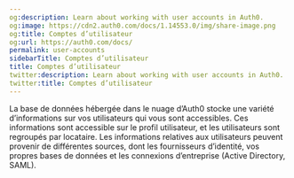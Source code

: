 ```yaml
---
og:description: Learn about working with user accounts in Auth0.
og:image: https://cdn2.auth0.com/docs/1.14553.0/img/share-image.png
og:title: Comptes d’utilisateur
og:url: https://auth0.com/docs/
permalink: user-accounts
sidebarTitle: Comptes d’utilisateur
title: Comptes d’utilisateur
twitter:description: Learn about working with user accounts in Auth0.
twitter:title: Comptes d’utilisateur
---
```


La base de données hébergée dans le nuage d’Auth0 stocke une variété d’informations sur vos utilisateurs qui vous sont accessibles. Ces informations sont accessible sur le profil utilisateur, et les utilisateurs sont regroupés par locataire. Les informations relatives aux utilisateurs peuvent provenir de différentes sources, dont les fournisseurs d’identité, vos propres bases de données et les connexions d’entreprise (Active Directory, SAML).